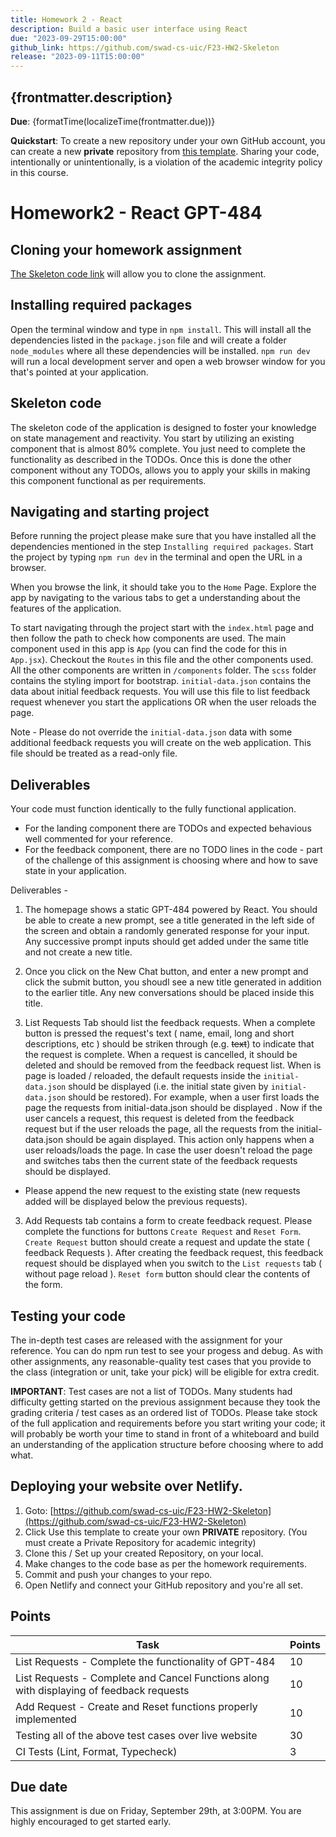 ```yaml
---
title: Homework 2 - React
description: Build a basic user interface using React
due: "2023-09-29T15:00:00"
github_link: https://github.com/swad-cs-uic/F23-HW2-Skeleton
release: "2023-09-11T15:00:00"
---
```



## {frontmatter.description}

**Due**: {formatTime(localizeTime(frontmatter.due))}

**Quickstart**: To create a new repository under your own GitHub account, you can create a new
**private** repository from [this
template](https://github.com/swad-cs-uic/F23-HW2-Skeleton). Sharing your code,
intentionally or unintentionally, is a violation of the academic integrity
policy in this course.

# Homework2 - React GPT-484

## Cloning your homework assignment

[The Skeleton code link](https://github.com/swad-cs-uic/F23-HW2-Skeleton) will allow you to clone the assignment.

## Installing required packages

Open the terminal window and type in `npm install`. This will install all the dependencies listed in the `package.json` file and will create a folder `node_modules` where all these dependencies will be installed. `npm run dev` will run a local development server and open a web browser window for you that's pointed at your application.

## Skeleton code

The skeleton code of the application is designed to foster your knowledge on state management and reactivity. You start by utilizing an existing component that is almost 80% complete. You just need to complete the functionality as described in the TODOs. Once this is done the other component without any TODOs, allows you to apply your skills in making this component functional as per requirements.

## Navigating and starting project

Before running the project please make sure that you have installed all the dependencies mentioned in the step `Installing required packages`. Start the project by typing `npm run dev` in the terminal and open the URL in a browser.

When you browse the link, it should take you to the `Home` Page. Explore the app by navigating to the various tabs to get a understanding about the features of the application.

To start navigating through the project start with the `index.html` page and then follow the path to check how components are used. The main component used in this app is `App` (you can find the code for this in `App.jsx`). Checkout the `Routes` in this file and the other components used. All the other components are written in `/components` folder. The `scss` folder contains the styling import for bootstrap. `initial-data.json` contains the data about initial feedback requests. You will use this file to list feedback request whenever you start the applications OR when the user reloads the page.

Note - Please do not override the `initial-data.json` data with some additional feedback requests you will create on the web application. This file should be treated as a read-only file.

## Deliverables

Your code must function identically to the fully functional application.

- For the landing component there are TODOs and expected behavious well commented for your reference.
- For the feedback component, there are no TODO lines in the code - part of the challenge of this assignment is choosing where and how to save state in your application.

Deliverables -

1. The homepage shows a static GPT-484 powered by React. You should be able to create a new prompt, see a title generated in the left side of the screen and obtain a randomly generated response for your input. Any successive prompt inputs should get added under the same title and not create a new title.

2. Once you click on the New Chat button, and enter a new prompt and click the submit button, you shoudl see a new title generated in addition to the earlier title. Any new conversations should be placed inside this title.

3. List Requests Tab should list the feedback requests. When a complete button is pressed the request's text ( name, email, long and short descriptions, etc ) should be striken through (e.g. ~~text~~) to indicate that the request is complete.
   When a request is cancelled, it should be deleted and should be removed from the feedback request list.
   When is page is loaded / reloaded, the default requests inside the `initial-data.json` should be displayed (i.e. the initial state given by `initial-data.json` should be restored). For example, when a user first loads the page the requests from initial-data.json should be displayed . Now if the user cancels a request, this request is deleted from the feedback request but if the user reloads the page, all
   the requests from the initial-data.json should be again displayed. This action only happens when a user reloads/loads the page. In case the user doesn't reload the page and switches tabs then the current state of the feedback requests should be displayed.

- Please append the new request to the existing state (new requests added will be displayed below the previous requests).

3. Add Requests tab contains a form to create feedback request. Please complete the functions for buttons `Create Request` and `Reset Form`. `Create Request` button should create a request and update the state ( feedback Requests ). After creating the feedback request, this feedback request should be displayed when you switch to the `List requests` tab ( without page reload ). `Reset form` button should clear the contents of the form.

## Testing your code

The in-depth test cases are released with the assignment for your reference. You can do npm run test to see your progess and debug.
As with other assignments, any reasonable-quality test cases that you provide to the class (integration or unit, take your pick) will be eligible for extra credit.

**IMPORTANT**: Test cases are not a list of TODOs. Many students had difficulty getting started on the previous assignment because they took the grading criteria / test cases as an ordered list of TODOs. Please take stock of the full application and requirements before you start writing your code; it will probably be worth your time to stand in front of a whiteboard and build an understanding of the application structure before choosing where to add what.

## Deploying your website over Netlify.

1.  Goto: [https://github.com/swad-cs-uic/F23-HW2-Skeleton](https://github.com/swad-cs-uic/F23-HW2-Skeleton)
2.  Click Use this template to create your own **PRIVATE** repository. (You must create a Private Repository for academic integrity)
3.  Clone this / Set up your created Repository, on your local.
4.  Make changes to the code base as per the homework requirements.
5.  Commit and push your changes to your repo.
6.  Open Netlify and connect your GitHub repository and you're all set.

## Points

| Task                                                                                     | Points |
| ---------------------------------------------------------------------------------------- | ------ |
| List Requests - Complete the functionality of GPT-484                                    | 10     |
| List Requests - Complete and Cancel Functions along with displaying of feedback requests | 10     |
| Add Request - Create and Reset functions properly implemented                            | 10     |
| Testing all of the above test cases over live website                                    | 30     |
| CI Tests (Lint, Format, Typecheck)                                                       | 3      |

## Due date

This assignment is due on Friday, September 29th, at 3:00PM. You are highly encouraged to get started early.
